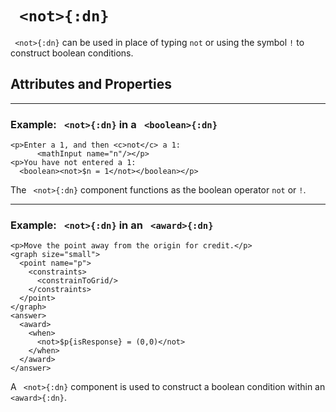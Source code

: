 



# ` <not>{:dn}`

` <not>{:dn}` can be used in place of typing `not` or using the symbol `!` to construct boolean conditions.

## Attributes and Properties 
 <AttrDisplay name='not'/> 
 <PropDisplay name='not'/>

---

### Example: ` <not>{:dn}` in a ` <boolean>{:dn}`


```doenet-editor-horiz
<p>Enter a 1, and then <c>not</c> a 1:
      <mathInput name="n"/></p>
<p>You have not entered a 1: 
  <boolean><not>$n = 1</not></boolean></p>
```



The ` <not>{:dn}` component functions as the boolean operator `not` or `!`.



---

### Example: ` <not>{:dn}` in an ` <award>{:dn}`


```doenet-editor-horiz
<p>Move the point away from the origin for credit.</p>
<graph size="small">
  <point name="p">
    <constraints>
      <constrainToGrid/>
    </constraints>
  </point>
</graph>
<answer>
  <award>
    <when>
      <not>$p{isResponse} = (0,0)</not>
    </when>
  </award>
</answer>
```



A ` <not>{:dn}` component is used to construct a boolean condition within an ` <award>{:dn}`.



